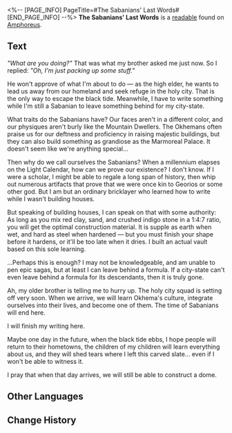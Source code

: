 <%-- [PAGE_INFO]
PageTitle=#The Sabanians' Last Words#
[END_PAGE_INFO] --%>
{{Readable Infobox
|id           = 454
|partIds      = 190757
|title        = 
|image        = Item The Sabanians' Last Words.png
|world        = Amphoreus
|parts        = 1
|author       = <!--to be added-->
|description  = A slate left behind by some ancient resident, recording the final moments before the city-state of Sabany was assimilated into Okhema.
|part1        = The Sabanians' Last Words
|source1      = {{cx|Source missing}}
|characters   = 
|factions     = 
}}
'''The Sabanians' Last Words''' is a [[readable]] found on [[Amphoreus]].
<!--
==Location==
{{Map Embed|<map name>|<marker id>}}
-->
==Text==
''"What are you doing?"'' That was what my brother asked me just now. So I replied: ''"Oh, I'm just packing up some stuff."''

He won't approve of what I'm about to do &mdash; as the high elder, he wants to lead us away from our homeland and seek refuge in the holy city. That is the only way to escape the black tide. Meanwhile, I have to write something while I'm still a Sabanian to leave something behind for my city-state.

What traits do the Sabanians have? Our faces aren't in a different color, and our physiques aren't burly like the Mountain Dwellers. The Okhemans often praise us for our deftness and proficiency in raising majestic buildings, but they can also build something as grandiose as the Marmoreal Palace. It doesn't seem like we're anything special...

Then why do we call ourselves the Sabanians? When a millennium elapses on the Light Calendar, how can we prove our existence? I don't know. If I were a scholar, I might be able to regale a long span of history, then whip out numerous artifacts that prove that we were once kin to Georios or some other god. But I am but an ordinary bricklayer who learned how to write while I wasn't building houses.

But speaking of building houses, I can speak on that with some authority: As long as you mix red clay, sand, and crushed indigo stone in a 1:4:7 ratio, you will get the optimal construction material. It is supple as earth when wet, and hard as steel when hardened &mdash; but you must finish your shape before it hardens, or it'll be too late when it dries. I built an actual vault based on this sole learning.

...Perhaps this is enough? I may not be knowledgeable, and am unable to pen epic sagas, but at least I can leave behind a formula. If a city-state can't even leave behind a formula for its descendants, then it is truly gone.

Ah, my older brother is telling me to hurry up. The holy city squad is setting off very soon. When we arrive, we will learn Okhema's culture, integrate ourselves into their lives, and become one of them. The time of Sabanians will end here.

I will finish my writing here.

Maybe one day in the future, when the black tide ebbs, I hope people will return to their hometowns, the children of my children will learn everything about us, and they will shed tears where I left this carved slate... even if I won't be able to witness it.

I pray that when that day arrives, we will still be able to construct a dome.

<!--
==Trivia==
* 
-->
==Other Languages==
{{Other Languages
|en   = The Sabanians' Last Words
|zhs  = 萨白尼人的绝笔
|zht  = 薩白尼人的絕筆
|ja   = サバニー人の絶筆
|ko   = 사바니인의 마지막 글
|es   = Las últimas palabras de los sabanianos
|fr   = Les derniers mots des Sabaniens
|ru   = Последние слова сабенийцев
|th   = ข้อความสุดท้ายของชาว Sabany
|vi   = Tuyệt Bút Của Người Sabany
|de   = Die letzten Worte des Sabaniers
|id   = Tulisan Terakhir Orang Sabany
|pt   = Últimas Palavras do Sabaniano
}}

==Change History==
{{Change History|3.0}}
